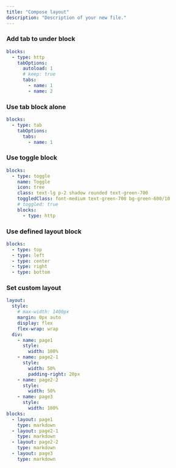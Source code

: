 ```yaml
---
title: "Compose layout"
description: "Description of your new file."
---
```


### Add tab to under block

```yaml
blocks:
  - type: http
    tabOptions:
      autoload: 1
      # keep: true
      tabs:
        - name: 1
        - name: 2
```

### Use tab block alone

```yaml
blocks:
  - type: tab
    tabOptions:
      tabs:
        - name: 1
```

### Use toggle block

```yaml
blocks:
  - type: toggle
    name: Toggle
    icon: tree
    class: text-lg p-2 shadow rounded text-green-700
    toggledClass: font-medium text-green-700 bg-green-600/10
    # toggled: true
    blocks:
      - type: http
```

### Use defined layout block

```yaml
blocks:
  - type: top
  - type: left
  - type: center
  - type: right
  - type: bottom
```

### Set custom layout

```yaml
layout:
  style:
    # max-width: 1400px
    margin: 0px auto
    display: flex
    flex-wrap: wrap
  div:
    - name: page1
      style:
        width: 100%
    - name: page2-1
      style: 
        width: 50%
        padding-right: 20px
    - name: page2-2
      style: 
        width: 50%
    - name: page3
      style:
        width: 100%
blocks:
  - layout: page1
    type: markdown
  - layout: page2-1
    type: markdown
  - layout: page2-2
    type: markdown
  - layout: page3
    type: markdown
```